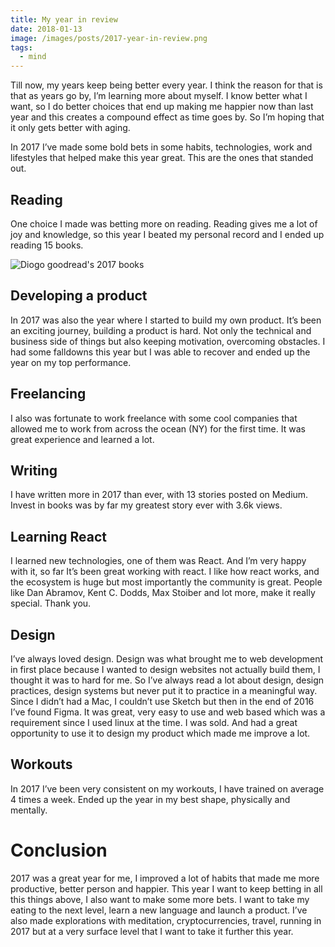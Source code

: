 ```yaml
---
title: My year in review
date: 2018-01-13
image: /images/posts/2017-year-in-review.png
tags:
  - mind
---
```


Till now, my years keep being better every year.
I think the reason for that is that as years go by, I’m learning more about myself.
I know better what I want, so I do better choices that end up making me happier now than last year and this creates a compound effect as time goes by.
So I’m hoping that it only gets better with aging.

In 2017 I’ve made some bold bets in some habits, technologies, work and lifestyles that helped make this year great. This are the ones that standed out.

## Reading

One choice I made was betting more on reading. Reading gives me a lot of joy and knowledge, so this year I beated my personal record and I ended up reading 15 books.

![Diogo goodread's 2017 books](/images/posts/2017-year-in-review.png "My 2017 Goodreads page")

## Developing a product

In 2017 was also the year where I started to build my own product. It’s been an exciting journey, building a product is hard. Not only the technical and business side of things but also keeping motivation, overcoming obstacles. I had some falldowns this year but I was able to recover and ended up the year on my top performance.

## Freelancing

I also was fortunate to work freelance with some cool companies that allowed me to work from across the ocean (NY) for the first time. It was great experience and learned a lot.

## Writing

I have written more in 2017 than ever, with 13 stories posted on Medium. Invest in books was by far my greatest story ever with 3.6k views.

## Learning React

I learned new technologies, one of them was React. And I’m very happy with it, so far It’s been great working with react. I like how react works, and the ecosystem is huge but most importantly the community is great. People like Dan Abramov, Kent C. Dodds, Max Stoiber and lot more, make it really special. Thank you.

## Design

I’ve always loved design. Design was what brought me to web development in first place because I wanted to design websites not actually build them, I thought it was to hard for me. So I’ve always read a lot about design, design practices, design systems but never put it to practice in a meaningful way. Since I didn’t had a Mac, I couldn’t use Sketch but then in the end of 2016 I’ve found Figma. It was great, very easy to use and web based which was a requirement since I used linux at the time. I was sold. And had a great opportunity to use it to design my product which made me improve a lot.

## Workouts

In 2017 I’ve been very consistent on my workouts, I have trained on average 4 times a week. Ended up the year in my best shape, physically and mentally.

# Conclusion

2017 was a great year for me, I improved a lot of habits that made me more productive, better person and happier. This year I want to keep betting in all this things above, I also want to make some more bets. I want to take my eating to the next level, learn a new language and launch a product. I’ve also made explorations with meditation, cryptocurrencies, travel, running in 2017 but at a very surface level that I want to take it further this year.
